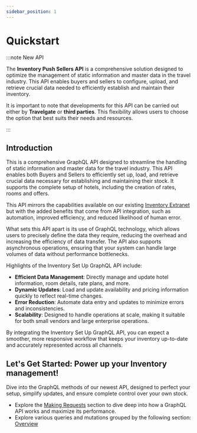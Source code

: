 ```yaml
---
sidebar_position: 1
---
```


# Quickstart

:::note New API

The **Inventory Push Sellers API** is a comprehensive solution designed to optimize the management of static information and master data in the travel industry. This API enables buyers and sellers to configure, upload, and retrieve crucial data needed to efficiently establish and maintain their inventory.

It is important to note that developments for this API can be carried out either by **Travelgate** or **third parties**. This flexibility allows users to choose the option that best suits their needs and resources.

:::

## Introduction

This is a comprehensive GraphQL API designed to streamline the handling of static information and master data for the travel industry. This API enables both Buyers and Sellers to efficiently set up, load, and retrieve crucial data necessary for establishing and maintaining their stock. It supports the complete setup of hotels, including the creation of rates, rooms and offers.

This API mirrors the capabilities available on our existing [Inventory Extranet](/docs/apps/inventory/extranet/overview) but with the added benefits that come from API integration, such as automation, improved efficiency, and reduced likelihood of human error.

What sets this API apart is its use of GraphQL technology, which allows users to precisely define the data they require, reducing the overhead and increasing the efficiency of data transfer. The API also supports asynchronous operations, ensuring that your system can handle large volumes of data without performance bottlenecks.

Highlights of the Inventory Set Up GraphQL API include:
* **Efficient Data Management**: Directly manage and update hotel information, room details, rate plans, and more.
* **Dynamic Updates**: Load and update availability and pricing information quickly to reflect real-time changes.
* **Error Reduction**: Automate data entry and updates to minimize errors and inconsistencies.
* **Scalability**: Designed to handle operations at scale, making it suitable for both small vendors and large enterprise operations.

By integrating the Inventory Set Up GraphQL API, you can expect a smoother, more responsive workflow that keeps your inventory up-to-date and accurately represented across all channels.

## Let's Get Started: Power up your Inventory management!
Dive into the GraphQL methods of our newest API, designed to perfect your setup, simplify updates, and ensure complete control over your own stock.

- Explore the [Making Requests](./making-requests/endpoint) section to dive deep into how a GraphQL API works and maximize its performance.
- Explore various queries and mutations grouped by the following section: [Overview](./product-load/overview)

